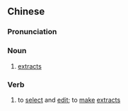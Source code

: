 {{also|摘编}}
==Chinese==
{{zh-forms|s=摘编}}

===Pronunciation===
{{zh-pron
|m=zhāibiān
|c=zaak6 pin1
|mn=qz:tiah-phian/xm,zz:tiah-pian
|cat=n,v
}}

===Noun===
{{zh-noun}}

# [[extract]]s

===Verb===
{{zh-verb}}

# to [[select]] and [[edit]]; to [[make]] [[extract]]s